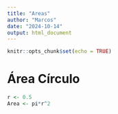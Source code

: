 ```yaml
---
title: "Areas"
author: "Marcos"
date: "2024-10-14"
output: html_document
---
```


```r
knitr::opts_chunk$set(echo = TRUE)
```

# Área Círculo

```r
r <- 0.5
Area <- pi*r^2
```
